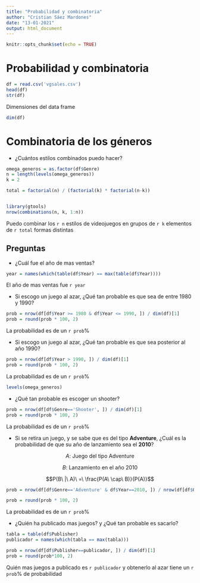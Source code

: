 ```yaml
---
title: "Probabilidad y combinatoria"
author: "Cristian Sáez Mardones"
date: "13-01-2021"
output: html_document
---
```


```r
knitr::opts_chunk$set(echo = TRUE)
```

# Probabilidad y combinatoria

```r
df = read.csv('vgsales.csv')
head(df)
str(df)
```

Dimensiones del data frame

```r
dim(df)
```

# Combinatoria de los géneros

* ¿Cuántos estilos combinados puedo hacer?

```r
omega_generos = as.factor(df$Genre)
n = length(levels(omega_generos))
k = 2

total = factorial(n) / (factorial(k) * factorial(n-k))


library(gtools)
nrow(combinations(n, k, 1:n))
```

Puedo combinar los `r n` estilos de videojuegos en grupos de `r k` elementos de `r total` formas distintas

## Preguntas

* ¿Cuál fue el año de mas ventas?

```r
year = names(which(table(df$Year) == max(table(df$Year))))
```

El año de mas ventas fue `r year`

* Si escogo un juego al azar, ¿Qué tan probable es que sea de entre 1980 y 1990?

```r
prob = nrow(df[df$Year >= 1980 & df$Year <= 1990, ]) / dim(df)[1]
prob = round(prob * 100, 2)
```

La probabilidad es de un `r prob`%

* Si escogo un juego al azar, ¿Qué tan probable es que sea posterior al año 1990?

```r
prob = nrow(df[df$Year > 1990, ]) / dim(df)[1]
prob = round(prob * 100, 2)
```

La probabilidad es de un `r prob`%

```r
levels(omega_generos)
```

* ¿Qué tan probable es escoger un shooter?

```r
prob = nrow(df[df$Genre=='Shooter', ]) / dim(df)[1]
prob = round(prob * 100, 2)
```

La probabilidad es de un `r prob`%

* Si se retira un juego, y se sabe que es del tipo **Adventure**, ¿Cuál es la probabilidad de que su año de lanzamiento sea el **2010**?

$$A:\ \text{Juego del tipo Adventure}$$

$$B:\ \text{Lanzamiento en el año 2010}$$

$$P(B\ |\ A)\ =\ \frac{P(A\ \cap\ B)}{P(A)}$$

```r
prob = nrow(df[df$Genre=='Adventure' & df$Year==2010, ]) / nrow(df[df$Genre=='Adventure', ])

prob = round(prob * 100, 2)
```

La probabilidad es de un `r prob`%

* ¿Quién ha publicado mas juegos? y ¿Qué tan probable es sacarlo?

```r
tabla = table(df$Publisher)
publicador = names(which(tabla == max(tabla)))

prob = nrow(df[df$Publisher==publicador, ]) / dim(df)[1]
prob = round(prob*100, 2)
```

Quién mas juegos a publicado es `r publicador` y obtenerlo al azar tiene un `r prob`% de probabilidad







